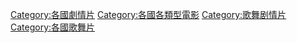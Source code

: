 [[Category:各國劇情片|Category:各國劇情片]]
[[Category:各國各類型電影|Category:各國各類型電影]]
[[Category:歌舞剧情片|Category:歌舞剧情片]]
[[Category:各國歌舞片|Category:各國歌舞片]]